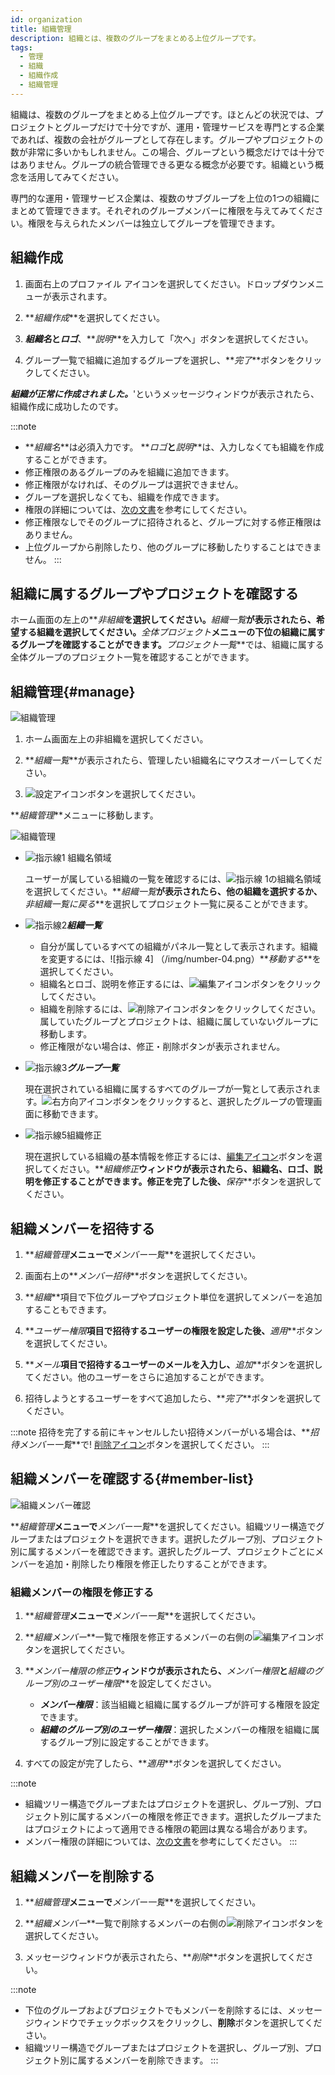 ```yaml
---
id: organization
title: 組織管理
description: 組織とは、複数のグループをまとめる上位グループです。
tags:
  - 管理
  - 組織
  - 組織作成
  - 組織管理
---
```


組織は、複数のグループをまとめる上位グループです。ほとんどの状況では、プロジェクトとグループだけで十分ですが、運用・管理サービスを専門とする企業であれば、複数の会社がグループとして存在します。グループやプロジェクトの数が非常に多いかもしれません。この場合、グループという概念だけでは十分ではありません。グループの統合管理できる更なる概念が必要です。組織という概念を活用してみてください。

専門的な運用・管理サービス企業は、複数のサブグループを上位の1つの組織にまとめて管理できます。それぞれのグループメンバーに権限を与えてみてください。権限を与えられたメンバーは独立してグループを管理できます。

## 組織作成

1.  画面右上のプロファイル アイコンを選択してください。ドロップダウンメニューが表示されます。

2.  **_組織作成_**を選択してください。

3.  **_組織名_**と**_ロゴ_**、**_説明_**を入力して「次へ」ボタンを選択してください。

4.  グループ一覧で組織に追加するグループを選択し、**_完了_**ボタンをクリックしてください。

**_組織が正常に作成されました。_**'というメッセージウィンドウが表示されたら、組織作成に成功したのです。

:::note

-   **_組織名_**は必須入力です。 **_ロゴ_**と**_説明_**は、入力しなくても組織を作成することができます。
-   修正権限のあるグループのみを組織に追加できます。
-   修正権限がなければ、そのグループは選択できません。
-   グループを選択しなくても、組織を作成できます。
-   権限の詳細については、[次の文書](project-structure#project-auth)を参考にしてください。
-   修正権限なしでそのグループに招待されると、グループに対する修正権限はありません。
-   上位グループから削除したり、他のグループに移動したりすることはできません。
    :::

## 組織に属するグループやプロジェクトを確認する

ホーム画面の左上の**_非組織_**を選択してください。**_組織一覧_**が表示されたら、希望する組織を選択してください。**_全体プロジェクト_**メニューの下位の組織に属するグループを確認することができます。**_プロジェクト一覧_**では、組織に属する全体グループのプロジェクト一覧を確認することができます。

## 組織管理{#manage}

![組織管理](/img/project-organize-manage.png)

1.  ホーム画面左上の非組織を選択してください。

2.  **_組織一覧_**が表示されたら、管理したい組織名にマウスオーバーしてください。 

3.  ![設定アイコン](/img/ico-setting.svg)ボタンを選択してください。

**_組織管理_**メニューに移動します。

![組織管理](/img/project-organize-manage-group.png)

-   ![指示線1](/img/number-01.png) 組織名領域

    ユーザーが属している組織の一覧を確認するには、![指示線 1](/img/number-01.png)の組織名領域を選択してください。**_組織一覧_**が表示されたら、他の組織を選択するか、**_非組織一覧に戻る_**を選択してプロジェクト一覧に戻ることができます。

-   ![指示線2](/img/number-02.png)**_組織一覧_**

    -   自分が属しているすべての組織がパネル一覧として表示されます。組織を変更するには、![指示線 4] （/img/number-04.png）**_移動する_**を選択してください。
    -   組織名とロゴ、説明を修正するには、![編集アイコン](/img/ico-edit.svg)ボタンをクリックしてください。
    -   組織を削除するには、![削除アイコン](/img/ico-trash.svg)ボタンをクリックしてください。属していたグループとプロジェクトは、組織に属していないグループに移動します。
    -   修正権限がない場合は、修正・削除ボタンが表示されません。

-   ![指示線3](/img/number-03.png)**_グループ一覧_**

    現在選択されている組織に属するすべてのグループが一覧として表示されます。![右方向アイコン](/img/right-arrow.svg)ボタンをクリックすると、選択したグループの管理画面に移動できます。

-   ![指示線5](/img/number-05.png)組織修正

    現在選択している組織の基本情報を修正するには、[編集アイコン](/img/ico-edit.svg)ボタンを選択してください。**_組織修正_**ウィンドウが表示されたら、組織名、ロゴ、説明を修正することができます。修正を完了した後、**_保存_**ボタンを選択してください。

## 組織メンバーを招待する

1.  **_組織管理_**メニューで**_メンバー一覧_**を選択してください。

2.  画面右上の**_メンバー招待_**ボタンを選択してください。

3.  **_組織_**項目で下位グループやプロジェクト単位を選択してメンバーを追加することもできます。

4.  **_ユーザー権限_**項目で招待するユーザーの権限を設定した後、**_適用_**ボタンを選択してください。

5.  **_メール_**項目で招待するユーザーのメールを入力し、**_追加_**ボタンを選択してください。他のユーザーをさらに追加することができます。

6.  招待しようとするユーザーをすべて追加したら、**_完了_**ボタンを選択してください。

:::note
招待を完了する前にキャンセルしたい招待メンバーがいる場合は、**_招待メンバー一覧_**で! [削除アイコン](/img/ico-trash-red.svg)ボタンを選択してください。
:::

## 組織メンバーを確認する{#member-list}

![組織メンバー確認](/img/organization-member.png)

**_組織管理_**メニューで**_メンバー一覧_**を選択してください。組織ツリー構造でグループまたはプロジェクトを選択できます。選択したグループ別、プロジェクト別に属するメンバーを確認できます。選択したグループ、プロジェクトごとにメンバーを追加・削除したり権限を修正したりすることができます。

### 組織メンバーの権限を修正する

1.  **_組織管理_**メニューで**_メンバー一覧_**を選択してください。

2.  **_組織メンバー_**一覧で権限を修正するメンバーの右側の![編集アイコン](/img/ico-edit.svg)ボタンを選択してください。 

3.  **_メンバー権限の修正_**ウィンドウが表示されたら、**_メンバー権限_**と**_組織のグループ別のユーザー権限_**を設定してください。

    -   **_メンバー権限_**：該当組織と組織に属するグループが許可する権限を設定できます。
    -   **_組織のグループ別のユーザー権限_**：選択したメンバーの権限を組織に属するグループ別に設定することができます。

4.  すべての設定が完了したら、**_適用_**ボタンを選択してください。

:::note

-   組織ツリー構造でグループまたはプロジェクトを選択し、グループ別、プロジェクト別に属するメンバーの権限を修正できます。選択したグループまたはプロジェクトによって適用できる権限の範囲は異なる場合があります。
-   メンバー権限の詳細については、[次の文書](project-structure#project-auth)を参考にしてください。
    :::

## 組織メンバーを削除する

1.  **_組織管理_**メニューで**_メンバー一覧_**を選択してください。

2.  **_組織メンバー_**一覧で削除するメンバーの右側の![削除アイコン](/img/ico-trash-red.svg)ボタンを選択してください。 

3.  メッセージウィンドウが表示されたら、**_削除_**ボタンを選択してください。

:::note

-   下位のグループおよびプロジェクトでもメンバーを削除するには、メッセージウィンドウでチェックボックスをクリックし、**削除**ボタンを選択してください。
-   組織ツリー構造でグループまたはプロジェクトを選択し、グループ別、プロジェクト別に属するメンバーを削除できます。
    :::
